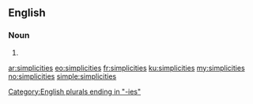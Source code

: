 ==English==

===Noun===
{{head|en|noun plural form}}

# {{plural of|simplicity|lang=en}}

[[Category:English plurals ending in "-ies"]]

[[ar:simplicities]]
[[eo:simplicities]]
[[fr:simplicities]]
[[ku:simplicities]]
[[my:simplicities]]
[[no:simplicities]]
[[simple:simplicities]]
